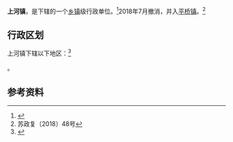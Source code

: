 {{中国乡级行政区|32/08/03/102/000}}

'''上河镇'''，是{{PRC admin/fullname|32/08/03/102/000|3}}下辖的一个[[乡镇|乡镇]]级行政单位。<ref>{{PRC admin/ref sgc|{{PRC admin/parent|32/08/03/102/000}}}}</ref>2018年7月撤消，并入[[平桥镇|平桥镇]]。<ref>苏政复〔2018〕48号</ref>


== 行政区划 ==

上河镇下辖以下地区：<ref>{{PRC admin/ref sgc|32/08/03/102/000}}</ref>

{{PRC admin/children|32/08/03/102/000}}。

== 参考资料 ==

{{reflist}}

{{行政区划小作品}}
{{PRC admin/navcat|32/08/03/102/000}}